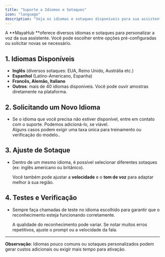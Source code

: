 ```yaml
---
title: "Suporte a Idiomas e Sotaques"
icon: "language"
description: "Veja os idiomas e sotaques disponíveis para sua assistente de IA e saiba como solicitar novos"
---
```


A **MayaHub **oferece diversos idiomas e sotaques para personalizar a voz da sua assistente. Você pode escolher entre opções pré-configuradas ou solicitar novas se necessário.

## **1. Idiomas Disponíveis**

- **Inglês** (diversos sotaques: EUA, Reino Unido, Austrália etc.)
- **Espanhol** (Latino-Americano, Espanha)
- **Francês, Alemão, Italiano**
- **Outros**: mais de 40 idiomas disponíveis. Você pode ouvir amostras diretamente na plataforma.

## **2. Solicitando um Novo Idioma**

- Se o idioma que você precisa não estiver disponível, entre em contato com o suporte. Podemos adicioná-lo, se viável.\
  Alguns casos podem exigir uma taxa única para treinamento ou verificação do modelo..

## **3. Ajuste de Sotaque**

- Dentro de um mesmo idioma, é possível selecionar diferentes sotaques (ex: inglês americano ou britânico).

  Você também pode ajustar a **velocidade** e o **tom de voz** para adaptar melhor à sua região.

## **4. Testes e Verificação**

- Sempre faça chamadas de teste no idioma escolhido para garantir que o reconhecimento esteja funcionando corretamente.

  A qualidade do reconhecimento pode variar. Se notar muitos erros repetitivos, ajuste o prompt ou a velocidade da fala.

---

**Observação**: Idiomas pouco comuns ou sotaques personalizados podem gerar custos adicionais ou exigir mais tempo para ativação.